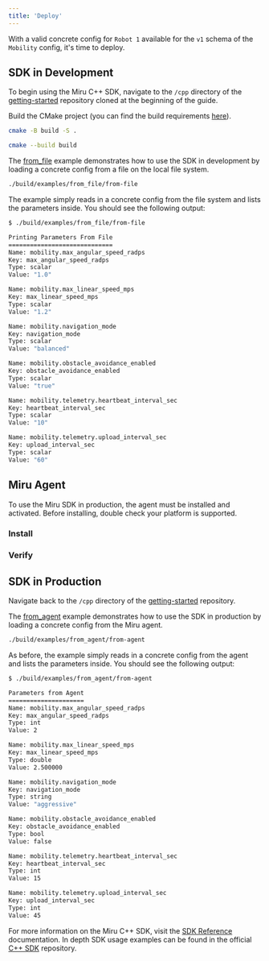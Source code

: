 ```yaml
---
title: 'Deploy'
---
```



With a valid concrete config for `Robot 1` available for the `v1` schema of the `Mobility` config, it's time to deploy.

## SDK in Development
To begin using the Miru C++ SDK, navigate to the `/cpp` directory of the [getting-started](https://github.com/miruml/getting-started) repository cloned at the beginning of the guide.

Build the CMake project (you can find the build requirements [here](https://github.com/miruml/cpp-sdk?tab=readme-ov-file#build-requirements)).

```bash
cmake -B build -S .
```
```bash
cmake --build build
```

The [from_file](https://github.com/miruml/getting-started/tree/main/cpp/examples/from_file/main.cpp) example demonstrates how to use the SDK in development by loading a concrete config from a file on the local file system.

```bash
./build/examples/from_file/from-file
```

The example simply reads in a concrete config from the file system and lists the parameters inside. You should see the following output:

```bash [expandable]
$ ./build/examples/from_file/from-file

Printing Parameters From File
=============================
Name: mobility.max_angular_speed_radps
Key: max_angular_speed_radps
Type: scalar
Value: "1.0"

Name: mobility.max_linear_speed_mps
Key: max_linear_speed_mps
Type: scalar
Value: "1.2"

Name: mobility.navigation_mode
Key: navigation_mode
Type: scalar
Value: "balanced"

Name: mobility.obstacle_avoidance_enabled
Key: obstacle_avoidance_enabled
Type: scalar
Value: "true"

Name: mobility.telemetry.heartbeat_interval_sec
Key: heartbeat_interval_sec
Type: scalar
Value: "10"

Name: mobility.telemetry.upload_interval_sec
Key: upload_interval_sec
Type: scalar
Value: "60"
```


## Miru Agent

To use the Miru SDK in production, the agent must be installed and activated. Before installing, double check your platform is supported.

<AgentSupportedPlatforms />

### Install
<InstallAgent />

### Verify
<VerifyAgent />

## SDK in Production
Navigate back to the `/cpp` directory of the [getting-started](https://github.com/miruml/getting-started) repository.

The [from_agent](https://github.com/miruml/getting-started/tree/main/cpp/examples/from_agent/main.cpp) example demonstrates how to use the SDK in production by loading a concrete config from the Miru agent.

```bash
./build/examples/from_agent/from-agent
```

As before, the example simply reads in a concrete config from the agent and lists the parameters inside. You should see the following output:

```bash [expandable]
$ ./build/examples/from_agent/from-agent

Parameters from Agent
=====================
Name: mobility.max_angular_speed_radps
Key: max_angular_speed_radps
Type: int
Value: 2

Name: mobility.max_linear_speed_mps
Key: max_linear_speed_mps
Type: double
Value: 2.500000

Name: mobility.navigation_mode
Key: navigation_mode
Type: string
Value: "aggressive"

Name: mobility.obstacle_avoidance_enabled
Key: obstacle_avoidance_enabled
Type: bool
Value: false

Name: mobility.telemetry.heartbeat_interval_sec
Key: heartbeat_interval_sec
Type: int
Value: 15

Name: mobility.telemetry.upload_interval_sec
Key: upload_interval_sec
Type: int
Value: 45
```

For more information on the Miru C++ SDK, visit the [SDK Reference](/docs/sdk-reference) documentation. In depth SDK usage examples can be found in the official [C++ SDK](https://github.com/miruml/cpp-sdk/tree/main/examples) repository.